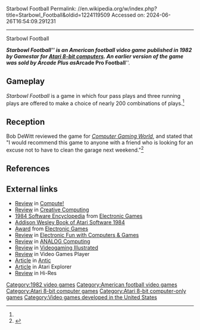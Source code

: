 Starbowl Football
Permalink: //en.wikipedia.org/w/index.php?title=Starbowl_Football&oldid=1224119509
Accessed on: 2024-06-26T16:54:09.291231



------
Starbowl Football
{{Short description|1982 video game}}
{{italic title}}
{{Infobox video game
| title = Starbowl Football
| image = Starbowl Football cover.jpg
| alt = 
| caption = 
| developer = 
| publisher = Gamestar
| series = 
| platforms = [[Atari 8-bit]]
| released = 1982
| genre = [[Sports video game|Sports]]
| modes = 
}}

'''''Starbowl Football''''' is an American football video game published in 1982 by Gamestar for [[Atari 8-bit computers]]. An earlier version of the game was sold by Arcade Plus as '''''Arcade Pro Football'''''.

==Gameplay==
''Starbowl Football'' is a game in which four pass plays and three running plays are offered to make a choice of nearly 200 combinations of plays.<ref name="CGW14"/>

==Reception==
Bob DeWitt reviewed the game for ''[[Computer Gaming World]]'', and stated that "I would recommend this game to anyone with a friend who is looking for an excuse not to have to clean the garage next weekend."<ref name="CGW14">{{cite magazine |last=DeWitt |first=Bob |title=Micro-Reviews |magazine=Computer Gaming World |date=February 1984 |volume=1 |issue=14 |pages=41–42}}</ref>

==References==
{{reflist}}

==External links==
*[https://archive.org/details/1984-01-compute-magazine/page/n139/mode/2up Review] in [[Compute!]]
*[https://archive.org/details/Creative_Computing_1984-06/page/n119/mode/2up Review] in [[Creative Computing]]
*[https://archive.org/stream/RetroGameMagazineOneShots/1984%20Software%20Encyclopedia%20%281983%29%20Over%20900%20Descriptions%20and%20Ratings#page/n55/mode/2up 1984 Software Encyclopedia] from [[Electronic Games]]
*[https://archive.org/details/addison-wesley-book-of-atari-software-1984/page/n49/mode/2up Addison Wesley Book of Atari Software 1984]
*[https://archive.org/stream/ElectronicGames/Electronic%20Games%20Issue%2023%20%28January%201984%29#page/n73/mode/2up Award] from [[Electronic Games]]
*[https://archive.org/details/Electronic_Fun_with_Computer_Games_Vol_02_No_02_1983-12_Fun_Games_Publishing_US/page/n75/mode/2up Review] in [[Electronic Fun with Computers & Games]]
*[https://archive.org/details/analog-computing-magazine-13/page/n127/mode/2up Review] in [[ANALOG Computing]]
*[https://archive.org/details/Videogaming_and_Computer_Gaming_Illustrated_1983-12_Ion_International_US/page/n63/mode/2up Review] in [[Videogaming Illustrated]]
*[https://archive.org/details/Video_Games_Player_Vol_2_No_2_1983-11_Carnegie_Publications_US/page/n63/mode/2up Review] in Video Games Player
*[https://archive.org/details/1983-10-anticmagazine/page/n43/mode/2up Article] in [[Antic (magazine)|Antic]]
*[https://archive.org/details/Atari_Explorer_1986-12_Atari_US/page/n77/mode/2up Article] in Atari Explorer
*[https://archive.org/details/Hi-Res_Magazine_Issue2/page/n13/mode/2up Review] in Hi-Res

[[Category:1982 video games]]
[[Category:American football video games]]
[[Category:Atari 8-bit computer games]]
[[Category:Atari 8-bit computer-only games]]
[[Category:Video games developed in the United States]]